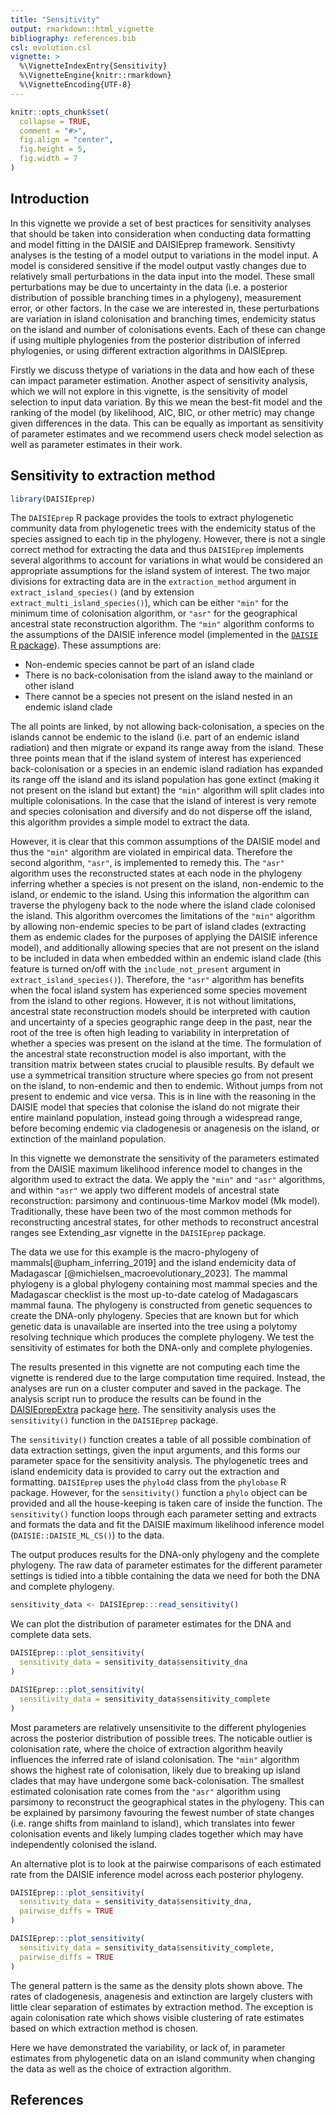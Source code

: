 ```yaml
---
title: "Sensitivity"
output: rmarkdown::html_vignette
bibliography: references.bib
csl: evolution.csl
vignette: >
  %\VignetteIndexEntry{Sensitivity}
  %\VignetteEngine{knitr::rmarkdown}
  %\VignetteEncoding{UTF-8}
---
```


```r
knitr::opts_chunk$set(
  collapse = TRUE,
  comment = "#>",
  fig.align = "center",
  fig.height = 5,
  fig.width = 7
)
```

## Introduction

In this vignette we provide a set of best practices for sensitivity analyses 
that should be taken into consideration when conducting data formatting and 
model fitting in the DAISIE and DAISIEprep framework. Sensitivty analyses is the
testing of a model output to variations in the model input. A model is considered
sensitive if the model output vastly changes due to relatively small 
perturbations in the data input into the model. These small perturbations may be
due to uncertainty in the data (i.e. a posterior distribution of possible 
branching times in a phylogeny), measurement error, or other factors. In the 
case we are interested in, these perturbations are variation in island 
colonisation and branching times, endemicity status on the island and number
of colonisations events. Each of these can change if using multiple phylogenies 
from the posterior distribution of inferred phylogenies, or using different 
extraction algorithms in DAISIEprep. 

Firstly we discuss thetype of variations in the data and how each of these can 
impact parameter estimation. Another aspect of sensitivity analysis, which we 
will not explore in this vignette, is the sensitivity of model selection to 
input data variation. By this we mean the best-fit model and the ranking of the 
model (by likelihood, AIC, BIC, or other metric) may change given differences in
the data. This can be equally as important as sensitivity of parameter estimates 
and we recommend users check model selection as well as parameter estimates in 
their work.

## Sensitivity to extraction method

```r
library(DAISIEprep)
```

The `DAISIEprep` R package provides the tools to extract phylogenetic community
data from phylogenetic trees with the endemicity status of the species assigned
to each tip in the phylogeny. However, there is not a single correct method for
extracting the data and thus `DAISIEprep` implements several algorithms to 
account for variations in what would be considered an appropriate assumptions
for the island system of interest. The two major divisions for extracting data
are in the `extraction_method` argument in `extract_island_species()` (and
by extension `extract_multi_island_species()`), which can be either `"min"` for 
the minimum time of colonisation algorithm, or `"asr"` for the geographical 
ancestral state reconstruction algorithm. The `"min"` algorithm conforms to the 
assumptions of the DAISIE inference model (implemented in the [`DAISIE` R package](https://cran.r-project.org/web/packages/DAISIE/index.html)). These 
assumptions are: 

  * Non-endemic species cannot be part of an island clade
  * There is no back-colonisation from the island away to the mainland or other
  island 
  * There cannot be a species not present on the island nested in an endemic 
  island clade
  
The all points are linked, by not allowing back-colonisation, a species on the islands 
cannot be endemic to the island (i.e. part of an endemic island radiation) and
then migrate or expand its range away from the island. These three points mean
that if the island system of interest has experienced back-colonisation or a
species in an endemic island radiation has expanded its range off the island and
its island population has gone extinct (making it not present on the island but
extant) the `"min"` algorithm will split clades into multiple colonisations. In 
the case that the island of interest is very remote and species colonisation and 
diversify and do not disperse off the island, this algorithm provides a simple 
model to extract the data.

However, it is clear that this common assumptions of the DAISIE model and 
thus the `"min"` algorithm are violated in empirical data. Therefore the second
algorithm, `"asr"`, is implemented to remedy this. The 
`"asr"` algorithm uses the reconstructed states at each node in the phylogeny inferring 
whether a species is not present on the island, non-endemic to the island, or
endemic to the island. Using this information the algorithm can traverse the
phylogeny back to the node where the island clade colonised the island. This
algorithm overcomes the limitations of the `"min"` algorithm by allowing 
non-endemic species to be part of island clades (extracting them as endemic
clades for the purposes of applying the DAISIE inference model), and additionally
allowing species that are not present on the island to be included in data when
embedded within an endemic island clade (this feature is turned on/off with the
`include_not_present` argument in `extract_island_species()`). Therefore, the 
`"asr"` algorithm has benefits when the focal island system has experienced some
species movement from the island to other regions. However, it is not without
limitations, ancestral state reconstruction models should be interpreted with
caution and uncertainty of a species geographic range deep in the past, near the
root of the tree is often high leading to variability in interpretation of 
whether a species was present on the island at the time. The formulation of the 
ancestral state reconstruction model is also important, with the transition 
matrix between states crucial to plausible results. By default we use a 
symmetrical transition structure where species go from not present on the island, 
to non-endemic and then to endemic. Without jumps from not present to endemic 
and vice versa. This is in line with the reasoning in the DAISIE model that 
species that colonise the island do not migrate their entire mainland 
population, instead going through a widespread range, before becoming endemic
via cladogenesis or anagenesis on the island, or extinction of the mainland
population.

In this vignette we demonstrate the sensitivity of the parameters estimated
from the DAISIE maximum likelihood inference model to changes in the algorithm 
used to extract the data. We apply the `"min"` and `"asr"` algorithms, and within 
`"asr"` we apply two different models of ancestral state reconstruction: parsimony
and continuous-time Markov model (Mk model). Traditionally, these have been two
of the most common methods for reconstructing ancestral states, for other 
methods to reconstruct ancestral ranges see Extending_asr vignette in the 
`DAISIEprep` package.

The data we use for this example is the macro-phylogeny of mammals[@upham_inferring_2019]
and the island endemicity data of Madagascar [@michielsen_macroevolutionary_2023]. 
The mammal phylogeny is a global phylogeny containing most mammal species and 
the Madagascar checklist is the most up-to-date catelog of Madagascars mammal
fauna. The phylogeny is constructed from genetic sequences to create the 
DNA-only phylogeny. Species that are known but for which genetic 
data is unavailable are inserted into the tree using a polytomy resolving 
technique which produces the complete phylogeny. We test the sensitivity of
estimates for both the DNA-only and complete phylogenies.

The results presented in this vignette are not computing each time the vignette
is rendered due to the large computation time required. Instead, the analyses are
run on a cluster computer and saved in the package. The analysis script run to 
produce the results can be found in the [DAISIEprepExtra](https://github.com/joshwlambert/DAISIEprepExtra)
package [here](https://github.com/joshwlambert/DAISIEprepExtra/tree/main/inst/scripts).
The sensitivity analysis uses the `sensitivity()` function in the `DAISIEprep` 
package. 

The `sensitivity()` function creates a table of all possible combination of
data extraction settings, given the input arguments, and this forms our parameter 
space for the sensitivity analysis. The phylogenetic trees and island endemicity
data is provided to carry out the extraction and formatting. `DAISIEprep` uses
the `phylo4d` class from the `phylobase` R package. However, for the `sensitivity()`
function a `phylo` object can be provided and all the house-keeping is taken care
of inside the function. The `sensitivity()` function loops through each parameter
setting and extracts and formats the data and fit the DAISIE
maximum likelihood inference model (`DAISIE::DAISIE_ML_CS()`) to the data.

The output produces results for the DNA-only phylogeny and the complete
phylogeny. The raw data of parameter estimates for the different parameter 
settings is tidied into a tibble containing the data we need for both the DNA
and complete phylogeny. 

```r
sensitivity_data <- DAISIEprep:::read_sensitivity()
```

We can plot the distribution of parameter estimates for the DNA and complete 
data sets.

```r
DAISIEprep:::plot_sensitivity(
  sensitivity_data = sensitivity_data$sensitivity_dna
)
``` 

```r
DAISIEprep:::plot_sensitivity(
  sensitivity_data = sensitivity_data$sensitivity_complete
)
``` 

Most parameters are relatively unsensitivite to the different phylogenies 
across the posterior distribution of possible trees. The noticable outlier is 
colonisation rate, where the choice of extraction algorithm heavily influences
the inferred rate of island colonisation. The `"min"` algorithm shows the highest
rate of colonisation, likely due to breaking up island clades that may have 
undergone some back-colonisation. The smallest estimated colonisation rate comes
from the `"asr"` algorithm using parsimony to reconstruct the geographical states
in the phylogeny. This can be explained by parsimony favouring the fewest number
of state changes (i.e. range shifts from mainland to island), which translates 
into fewer colonisation events and likely lumping clades together which may have
independently colonised the island.

An alternative plot is to look at the pairwise comparisons of each estimated rate
from the DAISIE inference model across each posterior phylogeny. 

```r
DAISIEprep:::plot_sensitivity(
  sensitivity_data = sensitivity_data$sensitivity_dna,
  pairwise_diffs = TRUE
)
``` 

```r
DAISIEprep:::plot_sensitivity(
  sensitivity_data = sensitivity_data$sensitivity_complete,
  pairwise_diffs = TRUE
)
``` 

The general pattern is the same as the density plots shown above. The rates of 
cladogenesis, anagenesis and extinction are largely clusters with little clear
separation of estimates by extraction method. The exception is again colonisation
rate which shows visible clustering of rate estimates based on which extraction
method is chosen.

Here we have demonstrated the variability, or lack of, in parameter estimates 
from phylogenetic data on an island community when changing the data as well as
the choice of extraction algorithm.

## References
